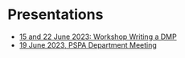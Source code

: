 # Presentations

- [15 and 22 June 2023: Workshop Writing a DMP](assets/2023-1-WritingDMP-FSW-Workshop1and2-Presentation.pptx)
- [19 June 2023, PSPA Department Meeting](presentations/rdm_for_pspa.pdf) 
